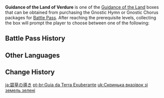 {{Item Infobox
|id           = 116012
|image        = Item Guidance of the Land.png
|type         = Bundles
|group        = Guidance of the Land
|quality      = 3
|description  = You made a discovery during your travels in [[Sumeru]], the Land of Verdure. The collection of items within can be used to upgrade your Talents.
|source1      = [[Battle Pass]] Lv. 10, 20, 35 ([[Gnostic Hymn]])
}}
'''Guidance of the Land of Verdure''' is one of the [[Guidance of the Land]] boxes that can be obtained from purchasing the Gnostic Hymn or Gnostic Chorus packages for [[Battle Pass]].
After reaching the prerequisite levels, collecting the box will prompt the player to choose between one of the following:
{{Card|Guide to Admonition|5|show_caption=1}}
{{Card|Guide to Ingenuity|5|show_caption=1}}
{{Card|Guide to Praxis|5|show_caption=1}}

==Battle Pass History==
{{Gnostic Hymn Reward List}}
{{Sojourner's Battle Pass Reward List}}

==Other Languages==
{{Other Languages
|en      = Guidance of the Land of Verdure
|zhs     = 茵草的指引
|zhs_rm  = Yīn Cǎo de Zhǐyǐn
|zht     = 茵草的指引
|zht_rm  = Yīn Cǎo de Zhǐyǐn
|zh_tl   = 
|ja      = 碧草の導き
|ja_rm   = Hekisou no Michibiki
|ja_tl   = Guidance of the Blue Grass
|ko      = 신록의 인도
|ko_rm   = Sinrok-ui Indo
|ko_tl   = Guidance of the Verdure
|es      = Guía de la Tierra de la Exuberancia
|es_tl   = Guide to the Land of Lushness
|fr      = Guide de la Terre de verdure
|fr_tl   = Guide of the Land of Verdure
|ru      = Указания страны трав
|ru_tl   = Instructions of Grass Country
|th      = Guidance of the Land of Verdure
|vi      = Hướng Dẫn Của "Xanh Ngát"
|vi_tl   = 
|de      = Anleitung des Reiches der Pflanzen
|de_tl   = Guidance of the Realm of Plants
|id      = Guidance of the Land of Verdure
|pt      = Guia da Terra Exuberante
|pt_tl   = 
|tr      = Yeşillik Diyarının Rehberliği
|tr_tl   = 
|it      = Guida della Terra delle Piante
|it_tl   = 
}}

==Change History==
{{Change History|3.0}}

[[ja:碧草の導き]]
[[pt-br:Guia da Terra Exuberante]]
[[uk:Скринька вказівок зі земель зелені]]